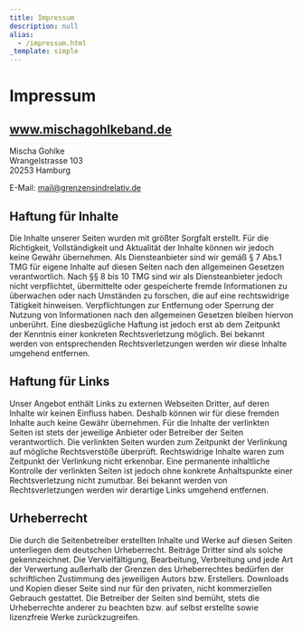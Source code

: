 ```yaml
---
title: Impressum
description: null
alias:
  - /impressum.html
_template: simple
---
```


# Impressum

## www.mischagohlkeband.de

Mischa Gohlke\
Wrangelstrasse 103\
20253 Hamburg

E-Mail: mail@grenzensindrelativ.de

## Haftung für Inhalte

Die Inhalte unserer Seiten wurden mit größter Sorgfalt erstellt. Für die Richtigkeit, Vollständigkeit und Aktualität der Inhalte können wir jedoch keine Gewähr übernehmen. Als Diensteanbieter sind wir gemäß § 7 Abs.1 TMG für eigene Inhalte auf diesen Seiten nach den allgemeinen Gesetzen verantwortlich. Nach §§ 8 bis 10 TMG sind wir als Diensteanbieter jedoch nicht verpflichtet, übermittelte oder gespeicherte fremde Informationen zu überwachen oder nach Umständen zu forschen, die auf eine rechtswidrige Tätigkeit hinweisen. Verpflichtungen zur Entfernung oder Sperrung der Nutzung von Informationen nach den allgemeinen Gesetzen bleiben hiervon unberührt. Eine diesbezügliche Haftung ist jedoch erst ab dem Zeitpunkt der Kenntnis einer konkreten Rechtsverletzung möglich. Bei bekannt werden von entsprechenden Rechtsverletzungen werden wir diese Inhalte umgehend entfernen.

## Haftung für Links

Unser Angebot enthält Links zu externen Webseiten Dritter, auf deren Inhalte wir keinen Einfluss haben. Deshalb können wir für diese fremden Inhalte auch keine Gewähr übernehmen. Für die Inhalte der verlinkten Seiten ist stets der jeweilige Anbieter oder Betreiber der Seiten verantwortlich. Die verlinkten Seiten wurden zum Zeitpunkt der Verlinkung auf mögliche Rechtsverstöße überprüft. Rechtswidrige Inhalte waren zum Zeitpunkt der Verlinkung nicht erkennbar. Eine permanente inhaltliche Kontrolle der verlinkten Seiten ist jedoch ohne konkrete Anhaltspunkte einer Rechtsverletzung nicht zumutbar. Bei bekannt werden von Rechtsverletzungen werden wir derartige Links umgehend entfernen.

## Urheberrecht

Die durch die Seitenbetreiber erstellten Inhalte und Werke auf diesen Seiten unterliegen dem deutschen Urheberrecht. Beiträge Dritter sind als solche gekennzeichnet. Die Vervielfältigung, Bearbeitung, Verbreitung und jede Art der Verwertung außerhalb der Grenzen des Urheberrechtes bedürfen der schriftlichen Zustimmung des jeweiligen Autors bzw. Erstellers. Downloads und Kopien dieser Seite sind nur für den privaten, nicht kommerziellen Gebrauch gestattet. Die Betreiber der Seiten sind bemüht, stets die Urheberrechte anderer zu beachten bzw. auf selbst erstellte sowie lizenzfreie Werke zurückzugreifen.
